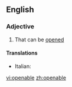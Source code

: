 ==English==

===Adjective===
{{en-adj}}

# That can be [[opened]]

====Translations====
{{top}}
* Italian: {{t-|it|apribile}}
{{mid}}

{{bottom}}

[[vi:openable]]
[[zh:openable]]